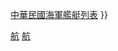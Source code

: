 {{Navbox
| name = 中華民國海軍航空母艦
| title = [[中華民國海軍]]「[[航空母舰]]」
| state = {{{state|autocollapse}}}
| listclass = hlist
| image = [[File:Flag of the Republic of China.svg|100px]]
| above =
| group1 = [[水上飛機母艦]]
| list1 = {{Navbox subgroup
 | group1 = [[決川級水上飛機母艦|決川級]]
 | list1 =
* [[威勝號水上飛機母艦|威勝]]
* [[德勝號水上飛機母艦|德勝]]<sup>註1</sup>
 | group2 = 無同級艦
 | list2 =
* [[華甲號水上飛機母艦|華甲]]<sup>註2</sup>
* [[鎮海號水上飛機母艦|鎮海]]<sup>註2</sup>
}}
| below = 註1：由同名砲艦改造而來<br/>註2：由外國商船改造而來<br/>[[中華民國海軍航空母艦列表]]{{.w}}[[中華民國海軍艦艇列表]]
}}<noinclude>
{{collapsible option}}
[[Category:中華民國航空母艦| ]]
[[Category:中华民国军备导航模板|航]]
[[Category:中華民國軍艦模板|航]]
</noinclude>